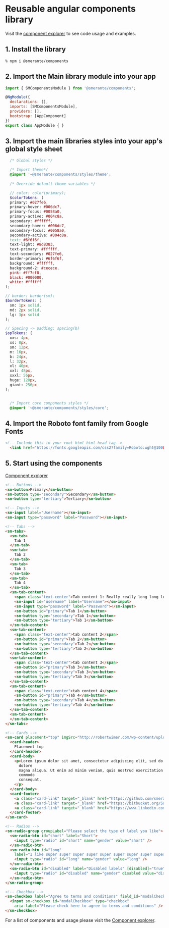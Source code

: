 
<Meta title="smerante Components/About" />

<style>{`
  
`}</style>

# Reusable angular components library
Visit the [component explorer](https://smerante.github.io/smerante/#/input) to see code usage and examples.

## 1. Install the library
    % npm i @smerante/components
    
## 2. Import the Main library module into your app
```js
import { SMComponentsModule } from '@smerante/components';

@NgModule({
  declarations: [],
  imports: [SMComponentsModule],
  providers: [],
  bootstrap: [AppComponent]
})
export class AppModule { }
```
## 3. Import the main libraries styles into your app's global style sheet
```scss
  /* Global styles */

  /* Import theme*/
  @import '~@smerante/components/styles/theme';
  
  /* Override default theme variables */

  // color: color(primary);
  $colorTokens: (
  primary: #027fe6,
  primary-hover: #006dc7,
  primary-focus: #0058a0,
  primary-active: #004c8a,
  secondary: #ffffff,
  secondary-hover: #006dc7,
  secondary-focus: #0058a0,
  secondary-active: #004c8a,
  text: #6f6f6f,
  text-light: #8d8383,
  text-primary: #ffffff,
  text-secondary: #027fe6,
  border-primary: #6f6f6f,
  background: #ffffff,
  background-2: #cecece,
  pink: #ff7cf8,
  black: #000000,
  white: #ffffff
);

// border: border(sm);
$borderTokens: (
  sm: 1px solid,
  md: 2px solid,
  lg: 3px solid
);

// Spacing -> padding: spacing(b)
$spTokens: (
  xxs: 4px,
  xs: 8px,
  sm: 12px,
  m: 16px,
  b: 24px,
  l: 32px,
  xl: 40px,
  xxl: 48px,
  xxxl: 56px,
  huge: 128px,
  giant: 256px
);


  /* Import core components styles */
  @import '~@smerante/components/styles/core';
```

## 4. Import the Roboto font family from Google Fonts
```html
<!-- Include this in your root html html head tag-->
  <link href="https://fonts.googleapis.com/css2?family=Roboto:wght@100&display=swap" rel="stylesheet">
```

## 5. Start using the components
[Component explorer](https://smerante.github.io/smerante/#/input)
```html
<!-- Buttons -->
<sm-button>Primary</sm-button>
<sm-button type="secondary">Secondary</sm-button>
<sm-button type="tertiary">Tertiary</sm-button>

<!-- Inputs -->
<sm-input label="Username"></sm-input>
<sm-input type="password" label="Password"></sm-input>

<!-- Tabs -->
<sm-tabs>
  <sm-tab>
    Tab 1
  </sm-tab>
  <sm-tab>
    Tab 2
  </sm-tab>
  <sm-tab>
    Tab 3
  </sm-tab>
  <sm-tab>
    Tab 4
  </sm-tab>
  <sm-tab-content>
    <span class="text-center">Tab content 1: Really really long long long long long long text</span>
    <sm-input id="username" label="Username"></sm-input>
    <sm-input type="password" label="Password"></sm-input>
    <sm-button id="primary">Tab 1</sm-button>
    <sm-button type="secondary">Tab 1</sm-button>
    <sm-button type="tertiary">Tab 1</sm-button>
  </sm-tab-content>
  <sm-tab-content>
    <span class="text-center">tab content 2</span>
    <sm-button id="primary">Tab 2</sm-button>
    <sm-button type="secondary">Tab 2</sm-button>
    <sm-button type="tertiary">Tab 2</sm-button>
  </sm-tab-content>
  <sm-tab-content>
    <span class="text-center">tab content 3</span>
    <sm-button id="primary">Tab 3</sm-button>
    <sm-button type="secondary">Tab 3</sm-button>
    <sm-button type="tertiary">Tab 3</sm-button>
  </sm-tab-content>
  <sm-tab-content>
    <span class="text-center">tab content 4</span>
    <sm-button id="primary">Tab 4</sm-button>
    <sm-button type="secondary">Tab 4</sm-button>
    <sm-button type="tertiary">Tab 4</sm-button>
  </sm-tab-content>
  <sm-tab-content>
  </sm-tab-content>
</sm-tabs>

<!-- Cards -->
<sm-card placement="top" imgSrc="http://robertwimer.com/wp-content/uploads/2018/06/Matrix-Code.jpg">
  <card-header>
    Placement top
  </card-header>
  <card-body>
    <p>Lorem ipsum dolor sit amet, consectetur adipiscing elit, sed do eiusmod tempor incididunt ut labore et
      dolore
      magna aliqua. Ut enim ad minim veniam, quis nostrud exercitation ullamco laboris nisi ut aliquip ex ea
      commodo
      consequat.
    </p>
  </card-body>
  <card-footer>
    <a class="card-link" target="_blank" href="https://github.com/smerante/">GitHub</a>
    <a class="card-link" target="_blank" href="https://bitbucket.org/Sammer95/">Bitbucket</a>
    <a class="card-link" target="_blank" href="https://www.linkedin.com/in/sam-merante/">Linked In</a>
  </card-footer>
</sm-card>

<!-- Radios -->
<sm-radio-group groupLabel="Please select the type of label you like">
  <sm-radio-btn id="short" label="Short">
    <input type="radio" id="short" name="gender" value="short" />
  </sm-radio-btn>
  <sm-radio-btn id="long"
    label="I like super super super super super super super super super super super super long labels">
    <input type="radio" id="long" name="gender" value="long" />
  </sm-radio-btn>
  <sm-radio-btn id="disabled" label="Disabled labels" [disabled]="true">
    <input type="radio" id="disabled" name="gender" disabled value="disabled" />
  </sm-radio-btn>
</sm-radio-group>

<!-- Checkbox -->
<sm-checkbox label="Agree to terms and conditions" field_id="modalCheckbox">
  <input sm-checkbox id="modalCheckbox" type="checkbox"
    aria-label="Please check here to agree to terms and conditions" />
</sm-checkbox>

```

For a list of components and usage please visit the [Component explorer](https://smerante.github.io/smerante/#/input).







